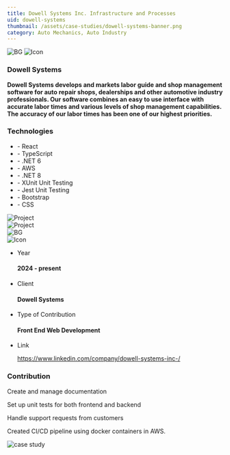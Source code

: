 ```yaml
---
title: Dowell Systems Inc. Infrastructure and Processes
uid: dowell-systems
thumbnail: /assets/case-studies/dowell-systems-banner.png
category: Auto Mechanics, Auto Industry
---
```


<PortfolioHeader media="/assets/case-studies/dowell-systems-banner.png" />

<div className="container">
  <div data-aos="zoom-in">
    <div class="d-flex project-infos-wrap shadow-box mb-24">
      <img src="/assets/bg1.png" alt="BG" class="bg-img" />
      <img src="/assets/icons/icon2-2.png" alt="Icon" />
      <div class="project-details-info flex-1">
        <h3>Dowell Systems</h3>
        <p>
          <b>
            Dowell Systems develops and markets labor guide and shop management software for auto repair shops, dealerships and other automotive industry professionals. 
            Our software combines an easy to use interface with accurate labor times and various levels of shop management capabilities. 
            The accuracy of our labor times has been one of our highest priorities. 
          </b>
        </p>
      </div>
      <div class="project-details-info flex-1">
        <h3>Technologies</h3>
        <ul>
          <li>- React</li>
          <li>- TypeScript</li>
          <li>- .NET 6</li>
          <li>- AWS</li>
          <li>- .NET 8</li>
          <li>- XUnit Unit Testing</li>
          <li>- Jest Unit Testing</li>
          <li>- Bootstrap</li>
          <li>- CSS</li>
        </ul>
      </div>
    </div>

  </div>
  <div class="row mb-24">
    <div class="col-md-6" data-aos="zoom-in">
      <div class="project-details-3-img">
        <img
          src="/assets/case-studies/dowell-systems-thumbnail-1.png"
          alt="Project"
        />
      </div>
    </div>
    <div class="col-md-6" data-aos="zoom-in">
      <div class="project-details-3-img">
        <img
          src="/assets/case-studies/dowell-systems-thumbnail-2.png"
          alt="Project"
        />
      </div>
    </div>
  </div>
  <div data-aos="zoom-in">
    <div class="project-about-2 d-flex shadow-box mb-24">
      <img src="/assets/bg1.png" alt="BG" class="bg-img" />
      <div class="left-details">
        <img src="/assets/icons/icon3-2.png" alt="Icon" />
        <ul>
          <li>
            <p>Year</p>
            <h4>2024 - present</h4>
          </li>
          <li>
            <p>Client</p>
            <h4>Dowell Systems</h4>
          </li>
          <li>
            <p>Type of Contribution</p>
            <h4>Front End Web Development</h4>
          </li>
          <li>
            <p>Link</p>
            <a href="https://www.linkedin.com/company/dowell-systems-inc-/" target="_blank">https://www.linkedin.com/company/dowell-systems-inc-/</a><br/>
          </li>
        </ul>
      </div>
      <div class="right-details">
        <h3>Contribution</h3>
        <p>
          Create and manage documentation
        </p>
        <p>
          Set up unit tests for both frontend and backend
        </p>
        <p>
          Handle support requests from customers
        </p>
        <p>
          Created CI/CD pipeline using docker containers in AWS.
        </p>
      </div>
    </div>
  </div>
</div>

<div className="project-details-img" data-aos="zoom-in">
  <img src="/assets/case-studies/dowell-systems-banner.png" alt="case study" />
</div>

<PortfolioFooter />

